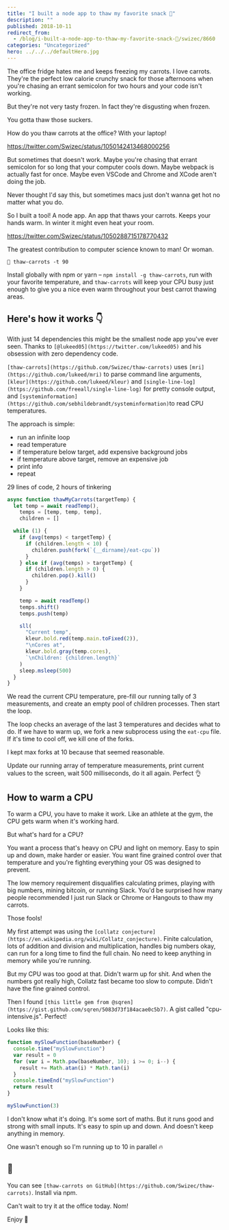 ```yaml
---
title: "I built a node app to thaw my favorite snack 🥕"
description: ""
published: 2018-10-11
redirect_from:
  - /blog/i-built-a-node-app-to-thaw-my-favorite-snack-🥕/swizec/8660
categories: "Uncategorized"
hero: ../../../defaultHero.jpg
---
```


The office fridge hates me and keeps freezing my carrots. I love carrots. They're the perfect low calorie crunchy snack for those afternoons when you're chasing an errant semicolon for two hours and your code isn't working.

But they're not very tasty frozen. In fact they're disgusting when frozen.

You gotta thaw those suckers.

How do you thaw carrots at the office? With your laptop!

https://twitter.com/Swizec/status/1050142413468000256

But sometimes that doesn't work. Maybe you're chasing that errant semicolon for so long that your computer cools down. Maybe webpack is actually fast for once. Maybe even VSCode and Chrome and XCode aren't doing the job.

Never thought I'd say this, but sometimes macs just don't wanna get hot no matter what you do.

So I built a tool! A node app. An app that thaws your carrots. Keeps your hands warm. In winter it might even heat your room.

https://twitter.com/Swizec/status/1050288715178770432

The greatest contribution to computer science known to man! Or woman.

`🥕 thaw-carrots -t 90`

Install globally with npm or yarn – `npm install -g thaw-carrots`, run with your favorite temperature, and `thaw-carrots` will keep your CPU busy just enough to give you a nice even warm throughout your best carrot thawing areas.

## Here's how it works 👇

With just 14 dependencies this might be the smallest node app you've ever seen. Thanks to `[@lukeed05](https://twitter.com/lukeed05)` and his obsession with zero dependency code.

`[thaw-carrots](https://github.com/Swizec/thaw-carrots)` uses `[mri](https://github.com/lukeed/mri)` to parse command line arguments, `[kleur](https://github.com/lukeed/kleur)` and `[single-line-log](https://github.com/freeall/single-line-log)` for pretty console output, and `[systeminformation](https://github.com/sebhildebrandt/systeminformation)`to read CPU temperatures.

The approach is simple:

- run an infinite loop
- read temperature
- if temperature below target, add expensive background jobs
- if temperature above target, remove an expensive job
- print info
- repeat

29 lines of code, 2 hours of tinkering

```javascript
async function thawMyCarrots(targetTemp) {
  let temp = await readTemp(),
    temps = [temp, temp, temp],
    children = []

  while (1) {
    if (avg(temps) < targetTemp) {
      if (children.length < 10) {
        children.push(fork(`{__dirname}/eat-cpu`))
      }
    } else if (avg(temps) > targetTemp) {
      if (children.length > 0) {
        children.pop().kill()
      }
    }

    temp = await readTemp()
    temps.shift()
    temps.push(temp)

    sll(
      "Current temp",
      kleur.bold.red(temp.main.toFixed(2)),
      "\nCores at",
      kleur.bold.gray(temp.cores),
      `\nChildren: {children.length}`
    )
    sleep.msleep(500)
  }
}
```

We read the current CPU temperature, pre-fill our running tally of 3 measurements, and create an empty pool of children processes. Then start the loop.

The loop checks an average of the last 3 temperatures and decides what to do. If we have to warm up, we fork a new subprocess using the `eat-cpu` file. If it's time to cool off, we kill one of the forks.

I kept max forks at 10 because that seemed reasonable.

Update our running array of temperature measurements, print current values to the screen, wait 500 milliseconds, do it all again. Perfect 👌

## How to warm a CPU

To warm a CPU, you have to make it work. Like an athlete at the gym, the CPU gets warm when it's working hard.

But what's hard for a CPU?

You want a process that's heavy on CPU and light on memory. Easy to spin up and down, make harder or easier. You want fine grained control over that temperature and you're fighting everything your OS was designed to prevent.

The low memory requirement disqualifies calculating primes, playing with big numbers, mining bitcoin, or running Slack. You'd be surprised how many people recommended I just run Slack or Chrome or Hangouts to thaw my carrots.

Those fools!

My first attempt was using the `[collatz conjecture](https://en.wikipedia.org/wiki/Collatz_conjecture)`. Finite calculation, lots of addition and division and multiplication, handles big numbers okay, can run for a long time to find the full chain. No need to keep anything in memory while you're running.

But my CPU was too good at that. Didn't warm up for shit. And when the numbers got really high, Collatz fast became too slow to compute. Didn't have the fine grained control.

Then I found `[this little gem from @sqren](https://gist.github.com/sqren/5083d73f184acae0c5b7)`. A gist called "cpu-intensive.js". Perfect!

Looks like this:

```javascript
function mySlowFunction(baseNumber) {
  console.time("mySlowFunction")
  var result = 0
  for (var i = Math.pow(baseNumber, 10); i >= 0; i--) {
    result += Math.atan(i) * Math.tan(i)
  }
  console.timeEnd("mySlowFunction")
  return result
}

mySlowFunction(3)
```

I don't know what it's doing. It's some sort of maths. But it runs good and strong with small inputs. It's easy to spin up and down. And doesn't keep anything in memory.

One wasn't enough so I'm running up to 10 in parallel 🔥

## 🥕

You can see `[thaw-carrots on GitHub](https://github.com/Swizec/thaw-carrots)`. Install via npm.

Can't wait to try it at the office today. Nom!

Enjoy 🥕
